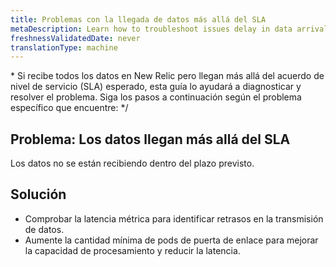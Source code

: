 ```yaml
---
title: Problemas con la llegada de datos más allá del SLA
metaDescription: Learn how to troubleshoot issues delay in data arrival.
freshnessValidatedDate: never
translationType: machine
---
```


\* Si recibe todos los datos en New Relic pero llegan más allá del acuerdo de nivel de servicio (SLA) esperado, esta guía lo ayudará a diagnosticar y resolver el problema. Siga los pasos a continuación según el problema específico que encuentre: \*/

## Problema: Los datos llegan más allá del SLA

Los datos no se están recibiendo dentro del plazo previsto.

## Solución

* Comprobar la latencia métrica para identificar retrasos en la transmisión de datos.
* Aumente la cantidad mínima de pods de puerta de enlace para mejorar la capacidad de procesamiento y reducir la latencia.